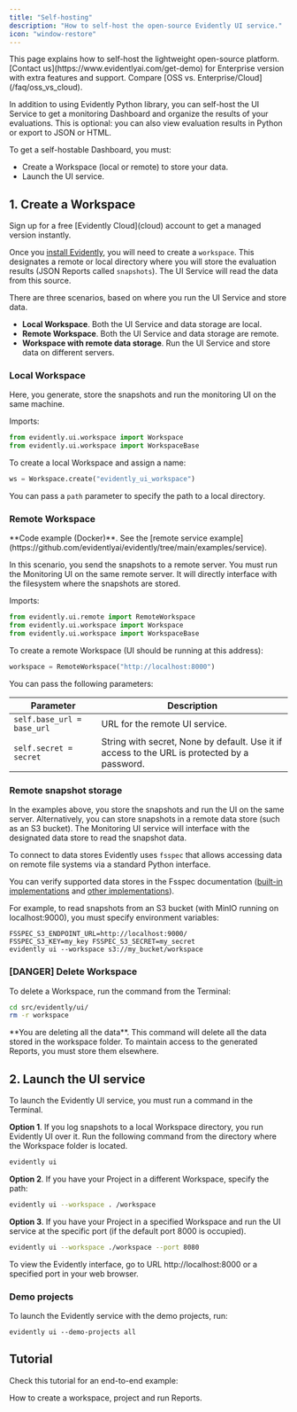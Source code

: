 ```yaml
---
title: "Self-hosting"
description: "How to self-host the open-source Evidently UI service."
icon: "window-restore"
---
```


<Info>
  This page explains how to self-host the lightweight open-source platform. [Contact us](https://www.evidentlyai.com/get-demo) for Enterprise version with extra features and support. Compare [OSS vs. Enterprise/Cloud](/faq/oss_vs_cloud).
</Info>

In addition to using Evidently Python library, you can self-host the UI Service to get a monitoring Dashboard and organize the results of your evaluations. This is optional: you can also view evaluation results in Python or export to JSON or HTML.

To get a self-hostable Dashboard, you must:

- Create a Workspace (local or remote) to store your data.
- Launch the UI service.

## 1. Create a Workspace

<Tip>
  Sign up for a free [Evidently Cloud](cloud) account to get a managed version instantly.
</Tip>

Once you [install Evidently](/docs/setup/installation), you will need to create a `workspace`. This designates a remote or local directory where you will store the evaluation results (JSON Reports called `snapshots`). The UI Service will read the data from this source.

There are three scenarios, based on where you run the UI Service and store data.

- **Local Workspace**. Both the UI Service and data storage are local.
- **Remote Workspace**. Both the UI Service and data storage are remote.
- **Workspace with remote data storage**. Run the UI Service and store data on different servers.

### Local Workspace

Here, you generate, store the snapshots and run the monitoring UI on the same machine.

Imports:

```python
from evidently.ui.workspace import Workspace
from evidently.ui.workspace import WorkspaceBase
```

To create a local Workspace and assign a name:

```python
ws = Workspace.create("evidently_ui_workspace")
```

You can pass a `path` parameter to specify the path to a local directory.

### Remote Workspace

<Info>
  **Code example (Docker)**. See the [remote service example](https://github.com/evidentlyai/evidently/tree/main/examples/service).
</Info>

In this scenario, you send the snapshots to a remote server. You must run the Monitoring UI on the same remote server. It will directly interface with the filesystem where the snapshots are stored.

Imports:

```python
from evidently.ui.remote import RemoteWorkspace
from evidently.ui.workspace import Workspace
from evidently.ui.workspace import WorkspaceBase
```

To create a remote Workspace (UI should be running at this address):

```python
workspace = RemoteWorkspace("http://localhost:8000")
```

You can pass the following parameters:

| Parameter                  | Description                                                                                  |
| -------------------------- | -------------------------------------------------------------------------------------------- |
| `self.base_url = base_url` | URL for the remote UI service.                                                               |
| `self.secret = secret`     | String with secret, None by default. Use it if access to the URL is protected by a password. |

### Remote snapshot storage

In the examples above, you store the snapshots and run the UI on the same server. Alternatively, you can store snapshots in a remote data store (such as an S3 bucket). The Monitoring UI service will interface with the designated data store to read the snapshot data.

To connect to data stores Evidently uses `fsspec` that allows accessing data on remote file systems via a standard Python interface.

You can verify supported data stores in the Fsspec documentation ([built-in implementations](https://filesystem-spec.readthedocs.io/en/latest/api.html#built-in-implementations) and [other implementations](https://filesystem-spec.readthedocs.io/en/latest/api.html#other-known-implementations)).

For example, to read snapshots from an S3 bucket (with MinIO running on localhost:9000), you must specify environment variables:

```
FSSPEC_S3_ENDPOINT_URL=http://localhost:9000/
FSSPEC_S3_KEY=my_key FSSPEC_S3_SECRET=my_secret
evidently ui --workspace s3://my_bucket/workspace
```

### [DANGER] Delete Workspace

To delete a Workspace, run the command from the Terminal:

```bash
cd src/evidently/ui/
rm -r workspace
```

<Warning>
  **You are deleting all the data**. This command will delete all the data stored in the workspace folder. To maintain access to the generated Reports, you must store them elsewhere.
</Warning>

## 2. Launch the UI service

To launch the Evidently UI service, you must run a command in the Terminal.

**Option 1**. If you log snapshots to a local Workspace directory, you run Evidently UI over it. Run the following command from the directory where the Workspace folder is located.

```bash
evidently ui
```

**Option 2**. If you have your Project in a different Workspace, specify the path:

```bash
evidently ui --workspace . /workspace
```

**Option 3**. If you have your Project in a specified Workspace and run the UI service at the specific port (if the default port 8000 is occupied).

```bash
evidently ui --workspace ./workspace --port 8080
```

To view the Evidently interface, go to URL http://localhost:8000 or a specified port in your web browser.

### Demo projects

To launch the Evidently service with the demo projects, run:

```
evidently ui --demo-projects all
```

## Tutorial

Check this tutorial for an end-to-end example:

<Card title="Evidently UI tutorial" icon="laptop-code" href="https://github.com/evidentlyai/evidently/blob/main/examples/service/workspace_tutorial.ipynb">
  How to create a workspace, project and run Reports. 
</Card>